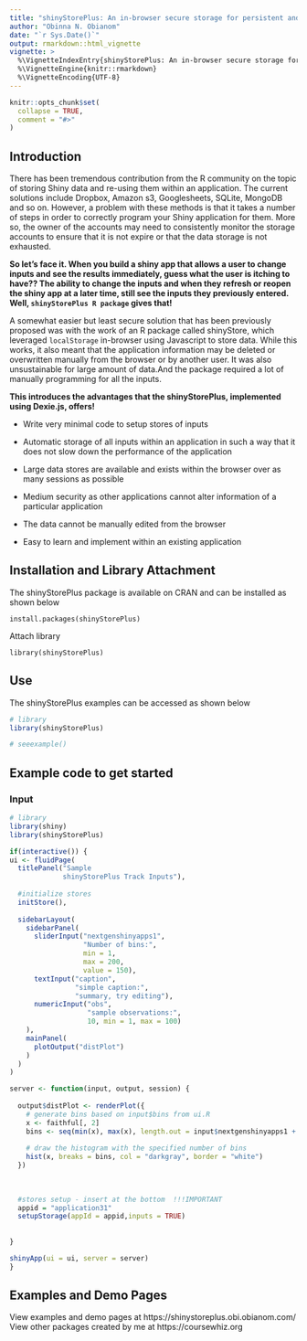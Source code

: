 ```yaml
---
title: "shinyStorePlus: An in-browser secure storage for persistent and synchronized data from the Shiny inputs using IndexedDB"
author: "Obinna N. Obianom"
date: "`r Sys.Date()`"
output: rmarkdown::html_vignette
vignette: >
  %\VignetteIndexEntry{shinyStorePlus: An in-browser secure storage for persistent and synchronized data from the Shiny inputs using IndexedDB}
  %\VignetteEngine{knitr::rmarkdown}
  %\VignetteEncoding{UTF-8}
---
```

```r
knitr::opts_chunk$set(
  collapse = TRUE,
  comment = "#>"
)
```

## Introduction

There has been tremendous contribution from the R community on the topic of storing Shiny data and re-using them within an application. The current solutions include Dropbox, Amazon s3, Googlesheets, SQLite, MongoDB and so on. However, a problem with these methods is that it takes a number of steps in order to correctly program your Shiny application for them. More so, the owner of the accounts may need to consistently monitor the storage accounts to ensure that it is not expire or that the data storage is not exhausted. 

__So let's face it. When you build a shiny app that allows a user to change inputs and see the results immediately, guess what the user is itching to have?? The ability to change the inputs and when they refresh or reopen the shiny app at a later time, still see the inputs they previously entered. Well, <code>shinyStorePlus R package</code> gives that!__

A somewhat easier but least secure solution that has been previously proposed was with the work of an R package called shinyStore, which leveraged <code>localStorage</code> in-browser using Javascript to store data. While this works, it also meant that the application information may be deleted or overwritten manually from the browser or by another user. It was also unsustainable for large amount of data.And the package required a lot of manually programming for all the inputs.


__This introduces the advantages that the shinyStorePlus, implemented using Dexie.js, offers!__

 - Write very minimal code to setup stores of inputs
 
 - Automatic storage of all inputs within an application in such a way that it does not slow down the performance of the application
 
 - Large data stores are available and exists within the browser over as many sessions as possible
 
 - Medium security as other applications cannot alter information of a particular application
 
 - The data cannot be manually edited from the browser
 
 - Easy to learn and implement within an existing application
 


## Installation and Library Attachment

The shinyStorePlus package is available on CRAN and can be installed as shown below

`install.packages(shinyStorePlus)`

Attach library 

`library(shinyStorePlus)`

## Use

The shinyStorePlus examples can be accessed as shown below


```r

# library
library(shinyStorePlus)

# seeexample()

```




## Example code to get started


### Input

```r

# library
library(shiny)
library(shinyStorePlus)

if(interactive()) {
ui <- fluidPage(
  titlePanel("Sample
             shinyStorePlus Track Inputs"),
  
  #initialize stores
  initStore(),
  
  sidebarLayout(
    sidebarPanel(
      sliderInput("nextgenshinyapps1",
                  "Number of bins:",
                  min = 1,
                  max = 200,
                  value = 150),
      textInput("caption",
                "simple caption:",
                "summary, try editing"),
      numericInput("obs",
                   "sample observations:",
                   10, min = 1, max = 100)
    ),
    mainPanel(
      plotOutput("distPlot")
    )
  )
)

server <- function(input, output, session) {
  
  output$distPlot <- renderPlot({
    # generate bins based on input$bins from ui.R
    x <- faithful[, 2]
    bins <- seq(min(x), max(x), length.out = input$nextgenshinyapps1 + 1)
    
    # draw the histogram with the specified number of bins
    hist(x, breaks = bins, col = "darkgray", border = "white")
  })
  
  
  
  #stores setup - insert at the bottom  !!!IMPORTANT
  appid = "application31"
  setupStorage(appId = appid,inputs = TRUE)
  
  
}

shinyApp(ui = ui, server = server)
}

```


  
## Examples and Demo Pages

View examples and demo pages at https://shinystoreplus.obi.obianom.com/
View other packages created by me at https://coursewhiz.org
